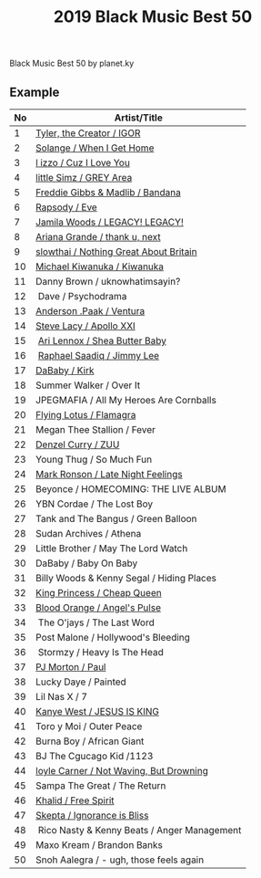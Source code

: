 ﻿---
title: 2019 Black Music Best 50
tabs: ['2019', '2018']
description: 2019 Black Music Best 50 by planet.ky
keyword: 'Black Music, Best 50, Hip-Hop, R&B, Soul'
---

<PageDescription>

Black Music Best 50 by planet.ky

</PageDescription>

## Example


<Title>2019 Black Music Best 50</Title>

| No | Artist/Title                                                                      | 
| -- | --------------------------------------------------------------------------------- | 
| 1  | [Tyler, the Creator / IGOR](http://planetky.com/tyler4.htm)                       |  
| 2  | [Solange / When I Get Home](http://planetky.com/solange4.htm)                     | 
| 3  | [l izzo / Cuz I Love You](http://planetky.com/lizzo1.htm)                         |
| 4  | [little Simz / GREY Area](http://planetky.com/littlesimz1.htm)                    |
| 5  | [Freddie Gibbs &amp; Madlib / Bandana](http://planetky.com/fgibbsandmadlib2.htm)  |
| 6  | [Rapsody / Eve](http://planetky.com/rapsody2.htm)                                 |
| 7  | [Jamila Woods / LEGACY! LEGACY!](http://planetky.com/jamilawoods2.htm)            |
| 8  | [Ariana Grande / thank u, next](http://planetky.com/arianagrande5.htm)            |
| 9  | [slowthai / Nothing Great About Britain](http://planetky.com/slowthai1.htm)       |
| 10 | [Michael Kiwanuka / Kiwanuka](http://planetky.com/mkiwanuka3.htm)                 |
| 11 | Danny Brown / uknowhatimsayin?                                                    |                
| 12 | Dave / Psychodrama                                                                |
| 13 | [Anderson .Paak / Ventura](http://planetky.com/andersonpaak4.htm)                 |
| 14 | [Steve Lacy / Apollo XXI](http://planetky.com/stevelacy1.htm)                     |
| 15 | [Ari Lennox / Shea Butter Baby](http://planetky.com/arilennox1.htm)               |
| 16 | [Raphael Saadiq / Jimmy Lee](http://planetky.com/rsaadiq6.htm)                    |
| 17 | [DaBaby / Kirk](http://planetky.com/dababy1.htm)                                  |
| 18 | Summer Walker / Over It                                                           |
| 19 | JPEGMAFIA / All My Heroes Are Cornballs                                           |
| 20 | [Flying Lotus / Flamagra](http://planetky.com/flyinglotus3.htm)                   |
| 21 | Megan Thee Stallion / Fever                                                       |
| 22 | [Denzel Curry / ZUU](http://planetky.com/denzelcurry1.htm)                        |
| 23 | Young Thug / So Much Fun                                                          |
| 24 | [Mark Ronson / Late Night Feelings](http://planetky.com/markronson2.htm)          |
| 25 | Beyonce / HOMECOMING: THE LIVE ALBUM                                              |
| 26 | YBN Cordae / The Lost Boy                                                         |
| 27 | Tank and The Bangus / Green Balloon                                               |
| 28 | Sudan Archives / Athena                                                           |
| 29 | Little Brother / May The Lord Watch                                               |
| 30 | DaBaby / Baby On Baby                                                             |
| 31 | Billy Woods &amp; Kenny Segal / Hiding Places                                     |
| 32 | [King Princess / Cheap Queen](http://planetky.com/kingprincess1.htm)              |
| 33 | [Blood Orange / Angel's Pulse](http://planetky.com/bloodorange4.htm)              |
| 34 | The O'jays / The Last Word                                                        |
| 35 | Post Malone / Hollywood's Bleeding                                                |
| 36 | Stormzy / Heavy Is The Head                                                       |
| 37 | [PJ Morton / Paul](http://planetky.com/pjmorton1.htm)                             |
| 38 | Lucky Daye / Painted                                                              |
| 39 | Lil Nas X / 7                                                                     |
| 40 | [Kanye West / JESUS IS KING](http://planetky.com/kanyewest10.htm)                 |
| 41 | Toro y Moi / Outer Peace                                                          |
| 42 | Burna Boy / African Giant                                                         |
| 43 | BJ The Cgucago Kid /1123                                                          |
| 44 | [loyle Carner / Not Waving, But Drowning](http://planetky.com/loylecarner2.htm)   |
| 45 | Sampa The Great / The Return                                                      |
| 46 | [Khalid / Free Spirit](http://planetky.com/khalid2.htm)                           |
| 47 | [Skepta / Ignorance is Bliss](http://planetky.com/skepta1.htm)                    |
| 48 | Rico Nasty &amp; Kenny Beats / Anger Management                                   |
| 49 | Maxo Kream / Brandon Banks                                                        |
| 50 | Snoh Aalegra / - ugh, those feels again                                           |

